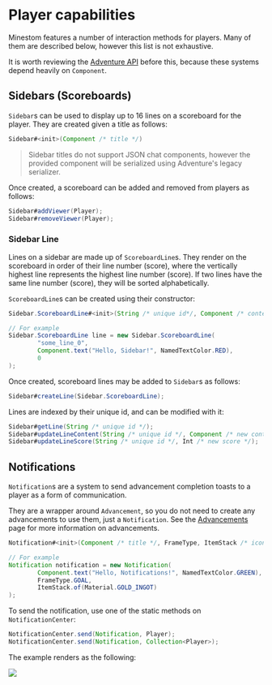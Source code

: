 # Player capabilities

Minestom features a number of interaction methods for players. Many of them are described below, however this list is not exhaustive.

It is worth reviewing the [Adventure API](adventure.md) before this, because these systems depend heavily on `Component`.

## Sidebars (Scoreboards)

`Sidebar`s can be used to display up to 16 lines on a scoreboard for the player. They are created given a title as follows:

```java
Sidebar#<init>(Component /* title */)
```

> Sidebar titles do not support JSON chat components, however the provided component will be serialized using Adventure's legacy serializer.

Once created, a scoreboard can be added and removed from players as follows:

```java
Sidebar#addViewer(Player);
Sidebar#removeViewer(Player);
```

### Sidebar Line

Lines on a sidebar are made up of `ScoreboardLine`s. They render on the scoreboard in order of their line number (score), where the vertically highest line represents the highest line number (score). If two lines have the same line number (score), they will be sorted alphabetically.

`ScoreboardLine`s can be created using their constructor:

```java
Sidebar.ScoreboardLine#<init>(String /* unique id*/, Component /* content */, int /* line */);

// For example
Sidebar.ScoreboardLine line = new Sidebar.ScoreboardLine(
        "some_line_0",
        Component.text("Hello, Sidebar!", NamedTextColor.RED),
        0
);
```

Once created, scoreboard lines may be added to `Sidebar`s as follows:

```java
Sidebar#createLine(Sidebar.ScoreboardLine);
```

Lines are indexed by their unique id, and can be modified with it:

```java
Sidebar#getLine(String /* unique id */);
Sidebar#updateLineContent(String /* unique id */, Component /* new content */);
Sidebar#updateLineScore(String /* unique id */, Int /* new score */);
```

## Notifications

`Notification`s are a system to send advancement completion toasts to a player as a form of communication.

They are a wrapper around `Advancement`, so you do not need to create any advancements to use them, just a `Notification`. See the [Advancements](advancements.md) page for more information on advancements.

```java
Notification#<init>(Component /* title */, FrameType, ItemStack /* icon */);

// For example
Notification notification = new Notification(
        Component.text("Hello, Notifications!", NamedTextColor.GREEN),
        FrameType.GOAL,
        ItemStack.of(Material.GOLD_INGOT)
);
```

To send the notification, use one of the static methods on `NotificationCenter`:

```java
NotificationCenter.send(Notification, Player);
NotificationCenter.send(Notification, Collection<Player>);
```

The example renders as the following:

![](../.gitbook/assets/notification.png)
